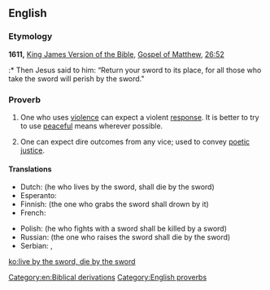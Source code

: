 ==English==

===Etymology===
'''1611,''' [[w:King James Version of the Bible|King James Version of the Bible]], [[w:Gospel of Matthew|Gospel of Matthew]], [[s:Bible (King James)/Matthew#Chapter 26|26:52]]
:* Then Jesus said to him: “Return your sword to its place, for all those who take the sword will perish by the sword."

===Proverb===
{{head|en|proverb|head=[[live]] [[by]] [[the]] [[sword]], [[die]] [[by]] [[the]] [[sword]]}}

# One who uses [[violence]] can expect a violent [[response]]. It is better to try to use [[peaceful]] means wherever possible.
# {{figuratively}} One can expect dire outcomes from any vice; used to convey [[poetic justice]].

====Translations====
{{trans-top|one who uses violence can expect a violent response}}
* Dutch: {{t|nl|wie leeft bij het zwaard, zal sterven bij het zwaard}} (he who lives by the sword, shall die by the sword)
* Esperanto: {{t|eo|kiu glavon prenas, per glavo pereos}}
* Finnish: {{t|fi|joka miekkaan tarttuu, se miekkaan hukkuu}} (the one who grabs the sword shall drown by it)
* French: {{t|fr|celui qui vit par l’épée, périra par l’épée}}
{{trans-mid}}
* Polish: {{t|pl|kto mieczem wojuje, ten od miecza ginie}} (he who fights with a sword shall be killed by a sword)
* Russian: {{t|ru|поднявший меч от меча и погибнет}} (the one who raises the sword shall die by the sword)
* Serbian: {{t|sr|ко од мача живи од мача и гине}}, {{t|sr|ко се мача лача од мача и гине}}
{{trans-bottom}}

[[Category:en:Biblical derivations]]
[[Category:English proverbs]]

[[ko:live by the sword, die by the sword]]